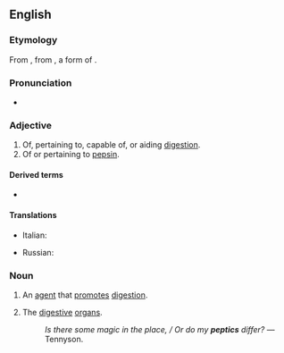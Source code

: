 ==English==

===Etymology===
From {{etyl|la|en}} {{lena}} {{m|la|pepticus}}, from {{etyl|grc|en}} {{m|grc|πέψις||digestion}}, a form of {{m|grc|πέσσω}}.

===Pronunciation===
* {{IPA|/ˈpɛptɪk/|lang=en}}

===Adjective===
{{en-adj}}

# Of, pertaining to, capable of, or aiding [[digestion]].
# Of or pertaining to [[pepsin]].

====Derived terms====
* {{l|en|peptic ulcer}}

====Translations====
{{trans-top|of, pertaining to digestion}}
* Italian: {{t|it|peptico}}
{{trans-mid}}
* Russian: {{t+|ru|пищевари́тельный}}
{{trans-bottom}}

===Noun===
{{en-noun}}

# An [[agent]] that [[promote]]s [[digestion]].
# {{lb|en|in the plural}} The [[digestive]] [[organ]]s.
#: ''Is there some magic in the place, / Or do my '''peptics''' differ?'' &mdash; Tennyson.